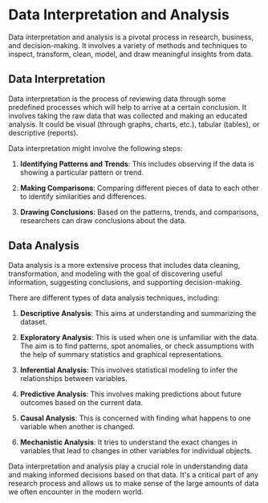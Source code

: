 # Data Interpretation and Analysis

Data interpretation and analysis is a pivotal process in research, business, and decision-making. It involves a variety of methods and techniques to inspect, transform, clean, model, and draw meaningful insights from data.

## Data Interpretation

Data interpretation is the process of reviewing data through some predefined processes which will help to arrive at a certain conclusion. It involves taking the raw data that was collected and making an educated analysis. It could be visual (through graphs, charts, etc.), tabular (tables), or descriptive (reports).

Data interpretation might involve the following steps:

1. **Identifying Patterns and Trends**: This includes observing if the data is showing a particular pattern or trend.

2. **Making Comparisons**: Comparing different pieces of data to each other to identify similarities and differences.

3. **Drawing Conclusions**: Based on the patterns, trends, and comparisons, researchers can draw conclusions about the data.

## Data Analysis

Data analysis is a more extensive process that includes data cleaning, transformation, and modeling with the goal of discovering useful information, suggesting conclusions, and supporting decision-making. 

There are different types of data analysis techniques, including:

1. **Descriptive Analysis**: This aims at understanding and summarizing the dataset.

2. **Exploratory Analysis**: This is used when one is unfamiliar with the data. The aim is to find patterns, spot anomalies, or check assumptions with the help of summary statistics and graphical representations.

3. **Inferential Analysis**: This involves statistical modeling to infer the relationships between variables.

4. **Predictive Analysis**: This involves making predictions about future outcomes based on the current data.

5. **Causal Analysis**: This is concerned with finding what happens to one variable when another is changed.

6. **Mechanistic Analysis**: It tries to understand the exact changes in variables that lead to changes in other variables for individual objects.

Data interpretation and analysis play a crucial role in understanding data and making informed decisions based on that data. It's a critical part of any research process and allows us to make sense of the large amounts of data we often encounter in the modern world.
